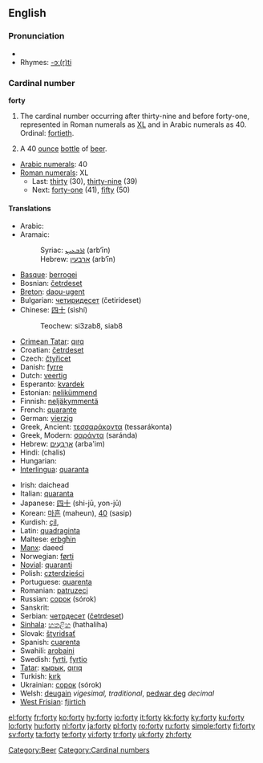 ==English==

===Pronunciation===
* {{audio|en-us-forty.ogg|Audio (US)}}
* Rhymes: [[Rhymes:English:-ɔː(r)ti|-ɔː(r)ti]]

===Cardinal number===
'''forty'''

# The cardinal number occurring after thirty-nine and before forty-one, represented in Roman numerals as [[XL]] and in Arabic numerals as 40.  Ordinal: [[fortieth]].
# {{slang}} A 40 [[ounce]] [[bottle]] of [[beer]].
* [[w:Arabic numerals|Arabic numerals]]: 40
* [[w:Roman numerals|Roman numerals]]: XL
** Last: [[thirty]] (30), [[thirty-nine]] (39)
** Next: [[forty-one]] (41), [[fifty]] (50)

====Translations====
{{trans-top|the cardinal number occurring after thirty-nine}}
* Arabic: {{Arab|[[اربعون]]}} {{unicode|(’árbaʕu:n)}}
* Aramaic:
*: Syriac: [[ܐܪܒܥܝܢ]] (arb‘īn) {{c}}
*: Hebrew: [[ארבעין]] (arb‘īn) {{c}}
* [[Basque]]: [[berrogei]]
* Bosnian: [[četrdeset]]
* [[Breton]]: [[daou-ugent]]
* Bulgarian: [[четиридесет]] (četirideset)
* Chinese: [[四十]] (sìshí)
*: Teochew: si3zab8, siab8
* [[Crimean Tatar]]: [[qırq]]
* Croatian: [[četrdeset]]
* Czech: [[čtyřicet]]
* Danish: [[fyrre]]
* Dutch: [[veertig]] {{f}}
* Esperanto: [[kvardek]]
* Estonian: [[nelikümmend]]
* Finnish: [[neljäkymmentä]]
* French: [[quarante]] {{m}}
* German: [[vierzig]] {{f}}
* Greek, Ancient: [[τεσσαράκοντα]] (tessarákonta)
* Greek, Modern: [[σαράντα]] (saránda)
* Hebrew: [[ארבעים|אַרְבָּעִים]] (arba'im) {{m|f}}
* Hindi: (chalis) {{m}}
* Hungarian: {{t|hu|negyven}}
* [[Interlingua]]: [[quaranta]]
{{trans-mid}}
* Irish: daichead
* Italian: [[quaranta]]
* Japanese: [[四十]] (shi-jū, yon-jū)
* Korean: [[마흔]] (maheun), [[40]] (sasip)
* Kurdish: [[çil]], {{KUchar|[[چل]]}}
* Latin: [[quadraginta]]
* Maltese: [[erbgħin]]
* [[Manx]]: daeed
* Norwegian: [[førti]]
* [[Novial]]: [[quaranti]]
* Polish: [[czterdzieści]]
* Portuguese: [[quarenta]]
* Romanian: [[patruzeci]]
* Russian: [[сорок]] (sórok)
* Sanskrit: {{unicode|[[catvāriṁśat]]}}
* Serbian: [[четрдесет]] ([[četrdeset]])
* [[Sinhala]]: [[හතළිහ]] (hathaliha)
* Slovak: [[štyridsať]]
* Spanish: [[cuarenta]]
* Swahili: [[arobaini]]
* Swedish: [[fyrti]], [[fyrtio]]
* [[Tatar]]: [[кырык#Tatar|кырык]], [[qırıq#Tatar|qırıq]]
* Turkish: [[kırk]]
* Ukrainian: [[сорок]] (sórok)
* Welsh: [[deugain]] ''vigesimal, traditional'', [[pedwar deg]] ''decimal''
* [[West Frisian]]: [[fjirtich]]
{{trans-bottom}}

[[Category:Beer]]
[[Category:Cardinal numbers]]

[[el:forty]]
[[fr:forty]]
[[ko:forty]]
[[hy:forty]]
[[io:forty]]
[[it:forty]]
[[kk:forty]]
[[ky:forty]]
[[ku:forty]]
[[lo:forty]]
[[hu:forty]]
[[nl:forty]]
[[ja:forty]]
[[pl:forty]]
[[ro:forty]]
[[ru:forty]]
[[simple:forty]]
[[fi:forty]]
[[sv:forty]]
[[ta:forty]]
[[te:forty]]
[[vi:forty]]
[[tr:forty]]
[[uk:forty]]
[[zh:forty]]